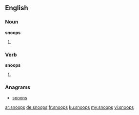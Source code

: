 ==English==

===Noun===
'''snoops'''

# {{plural of|snoop}}

===Verb===
'''snoops'''

# {{en-third-person singular of|snoop}}

===Anagrams===
* [[spoons#English|spoons]]

[[ar:snoops]]
[[de:snoops]]
[[fr:snoops]]
[[ku:snoops]]
[[my:snoops]]
[[vi:snoops]]